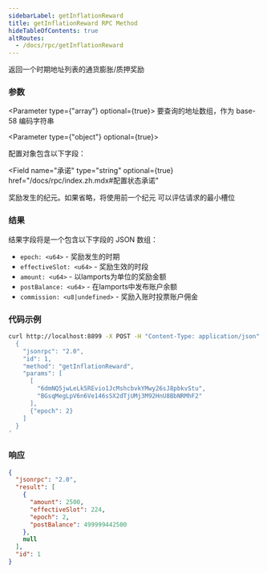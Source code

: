 ```yaml
---
sidebarLabel: getInflationReward
title: getInflationReward RPC Method
hideTableOfContents: true
altRoutes:
  - /docs/rpc/getInflationReward
---
```


返回一个时期地址列表的通货膨胀/质押奖励


<DocSideBySide>

<DocLeftSide>

### 参数

<Parameter type={"array"} optional={true}>
  要查询的地址数组，作为 base-58 编码字符串
</Parameter>

<Parameter type={"object"} optional={true}>

  配置对象包含以下字段：

<Field
  name="承诺"
  type="string"
  optional={true}
  href="/docs/rpc/index.zh.mdx#配置状态承诺"
></Field>

<Field name="纪元" type="u64" optional={true}>
  奖励发生的纪元。如果省略，将使用前一个纪元
</Field>

<Field name="minContextSlot" type="number" optional={true}>
  可以评估请求的最小槽位
</Field>

</Parameter>

### 结果

  结果字段将是一个包含以下字段的 JSON 数组：
- `epoch: <u64>` - 奖励发生的时期
- `effectiveSlot: <u64>` - 奖励生效的时段
- `amount: <u64>` - 以lamports为单位的奖励金额
- `postBalance: <u64>` - 在lamports中发布账户余额
- `commission: <u8|undefined>` - 奖励入账时投票账户佣金

</DocLeftSide>

<DocRightSide>

### 代码示例

```bash
curl http://localhost:8899 -X POST -H "Content-Type: application/json" -d '
  {
    "jsonrpc": "2.0",
    "id": 1,
    "method": "getInflationReward",
    "params": [
      [
        "6dmNQ5jwLeLk5REvio1JcMshcbvkYMwy26sJ8pbkvStu",
        "BGsqMegLpV6n6Ve146sSX2dTjUMj3M92HnU8BbNRMhF2"
      ],
      {"epoch": 2}
    ]
  }
'
```

### 响应

```json
{
  "jsonrpc": "2.0",
  "result": [
    {
      "amount": 2500,
      "effectiveSlot": 224,
      "epoch": 2,
      "postBalance": 499999442500
    },
    null
  ],
  "id": 1
}
```

</DocRightSide>
</DocSideBySide>

